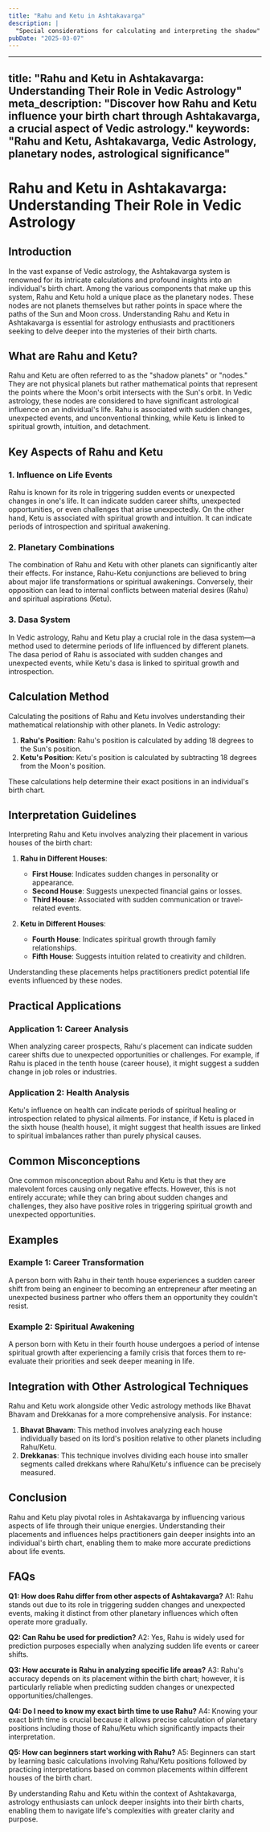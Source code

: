 ```yaml
---
title: "Rahu and Ketu in Ashtakavarga"
description: |
  "Special considerations for calculating and interpreting the shadow"
pubDate: "2025-03-07"
---
```


---
title: "Rahu and Ketu in Ashtakavarga: Understanding Their Role in Vedic Astrology"
meta_description: "Discover how Rahu and Ketu influence your birth chart through Ashtakavarga, a crucial aspect of Vedic astrology."
keywords: "Rahu and Ketu, Ashtakavarga, Vedic Astrology, planetary nodes, astrological significance"
---

# Rahu and Ketu in Ashtakavarga: Understanding Their Role in Vedic Astrology

## Introduction

In the vast expanse of Vedic astrology, the Ashtakavarga system is renowned for its intricate calculations and profound insights into an individual's birth chart. Among the various components that make up this system, Rahu and Ketu hold a unique place as the planetary nodes. These nodes are not planets themselves but rather points in space where the paths of the Sun and Moon cross. Understanding Rahu and Ketu in Ashtakavarga is essential for astrology enthusiasts and practitioners seeking to delve deeper into the mysteries of their birth charts.

## What are Rahu and Ketu?

Rahu and Ketu are often referred to as the "shadow planets" or "nodes." They are not physical planets but rather mathematical points that represent the points where the Moon's orbit intersects with the Sun's orbit. In Vedic astrology, these nodes are considered to have significant astrological influence on an individual's life. Rahu is associated with sudden changes, unexpected events, and unconventional thinking, while Ketu is linked to spiritual growth, intuition, and detachment.

## Key Aspects of Rahu and Ketu

### 1. **Influence on Life Events**
Rahu is known for its role in triggering sudden events or unexpected changes in one's life. It can indicate sudden career shifts, unexpected opportunities, or even challenges that arise unexpectedly. On the other hand, Ketu is associated with spiritual growth and intuition. It can indicate periods of introspection and spiritual awakening.

### 2. **Planetary Combinations**
The combination of Rahu and Ketu with other planets can significantly alter their effects. For instance, Rahu-Ketu conjunctions are believed to bring about major life transformations or spiritual awakenings. Conversely, their opposition can lead to internal conflicts between material desires (Rahu) and spiritual aspirations (Ketu).

### 3. **Dasa System**
In Vedic astrology, Rahu and Ketu play a crucial role in the dasa system—a method used to determine periods of life influenced by different planets. The dasa period of Rahu is associated with sudden changes and unexpected events, while Ketu's dasa is linked to spiritual growth and introspection.

## Calculation Method

Calculating the positions of Rahu and Ketu involves understanding their mathematical relationship with other planets. In Vedic astrology:

1. **Rahu's Position**: Rahu's position is calculated by adding 18 degrees to the Sun's position.
2. **Ketu's Position**: Ketu's position is calculated by subtracting 18 degrees from the Moon's position.

These calculations help determine their exact positions in an individual's birth chart.

## Interpretation Guidelines

Interpreting Rahu and Ketu involves analyzing their placement in various houses of the birth chart:

1. **Rahu in Different Houses**:
   - **First House**: Indicates sudden changes in personality or appearance.
   - **Second House**: Suggests unexpected financial gains or losses.
   - **Third House**: Associated with sudden communication or travel-related events.

2. **Ketu in Different Houses**:
   - **Fourth House**: Indicates spiritual growth through family relationships.
   - **Fifth House**: Suggests intuition related to creativity and children.

Understanding these placements helps practitioners predict potential life events influenced by these nodes.

## Practical Applications

### Application 1: Career Analysis
When analyzing career prospects, Rahu's placement can indicate sudden career shifts due to unexpected opportunities or challenges. For example, if Rahu is placed in the tenth house (career house), it might suggest a sudden change in job roles or industries.

### Application 2: Health Analysis
Ketu's influence on health can indicate periods of spiritual healing or introspection related to physical ailments. For instance, if Ketu is placed in the sixth house (health house), it might suggest that health issues are linked to spiritual imbalances rather than purely physical causes.

## Common Misconceptions

One common misconception about Rahu and Ketu is that they are malevolent forces causing only negative effects. However, this is not entirely accurate; while they can bring about sudden changes and challenges, they also have positive roles in triggering spiritual growth and unexpected opportunities.

## Examples

### Example 1: Career Transformation
A person born with Rahu in their tenth house experiences a sudden career shift from being an engineer to becoming an entrepreneur after meeting an unexpected business partner who offers them an opportunity they couldn't resist.

### Example 2: Spiritual Awakening
A person born with Ketu in their fourth house undergoes a period of intense spiritual growth after experiencing a family crisis that forces them to re-evaluate their priorities and seek deeper meaning in life.

## Integration with Other Astrological Techniques

Rahu and Ketu work alongside other Vedic astrology methods like Bhavat Bhavam and Drekkanas for a more comprehensive analysis. For instance:

1. **Bhavat Bhavam**: This method involves analyzing each house individually based on its lord's position relative to other planets including Rahu/Ketu.
2. **Drekkanas**: This technique involves dividing each house into smaller segments called drekkans where Rahu/Ketu's influence can be precisely measured.

## Conclusion

Rahu and Ketu play pivotal roles in Ashtakavarga by influencing various aspects of life through their unique energies. Understanding their placements and influences helps practitioners gain deeper insights into an individual's birth chart, enabling them to make more accurate predictions about life events.

## FAQs

**Q1: How does Rahu differ from other aspects of Ashtakavarga?**
A1: Rahu stands out due to its role in triggering sudden changes and unexpected events, making it distinct from other planetary influences which often operate more gradually.

**Q2: Can Rahu be used for prediction?**
A2: Yes, Rahu is widely used for prediction purposes especially when analyzing sudden life events or career shifts.

**Q3: How accurate is Rahu in analyzing specific life areas?**
A3: Rahu's accuracy depends on its placement within the birth chart; however, it is particularly reliable when predicting sudden changes or unexpected opportunities/challenges.

**Q4: Do I need to know my exact birth time to use Rahu?**
A4: Knowing your exact birth time is crucial because it allows precise calculation of planetary positions including those of Rahu/Ketu which significantly impacts their interpretation.

**Q5: How can beginners start working with Rahu?**
A5: Beginners can start by learning basic calculations involving Rahu/Ketu positions followed by practicing interpretations based on common placements within different houses of the birth chart.


By understanding Rahu and Ketu within the context of Ashtakavarga, astrology enthusiasts can unlock deeper insights into their birth charts, enabling them to navigate life's complexities with greater clarity and purpose.